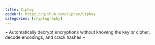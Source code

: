 ```yaml
---
title: Ciphey
codeUrl: https://github.com/Ciphey/Ciphey
categories: [cryptography]
---
```


⌁ Automatically decrypt encryptions without knowing the key or cipher, decode encodings, and crack hashes ⌁

